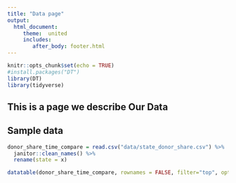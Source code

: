 ```yaml
---
title: "Data page"
output: 
  html_document:
     theme:  united
     includes:
        after_body: footer.html
---
```


```r
knitr::opts_chunk$set(echo = TRUE)
#install.packages("DT")
library(DT)
library(tidyverse)
```

## This is a page we describe Our Data 



## Sample data 
```r

donor_share_time_compare = read.csv("data/state_donor_share.csv") %>%
  janitor::clean_names() %>%
  rename(state = x)

datatable(donor_share_time_compare, rownames = FALSE, filter="top", options = list(pageLength = 5, scrollX=T) )
```
      
